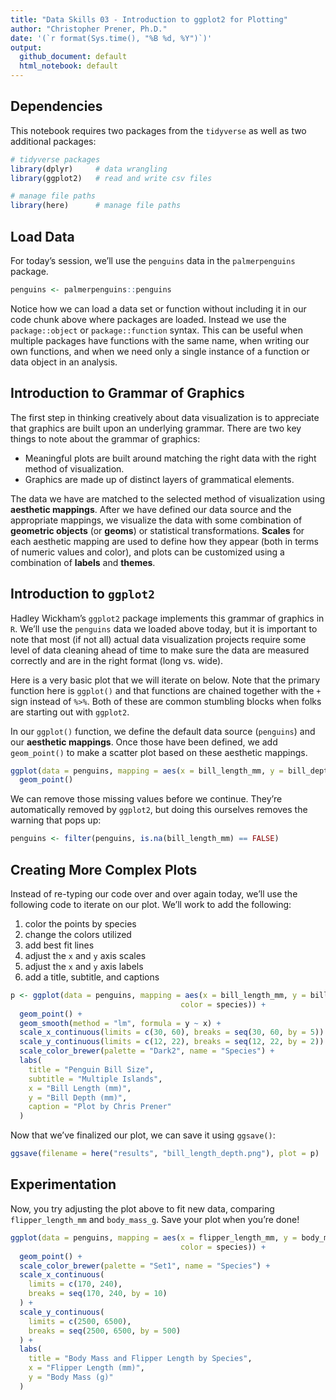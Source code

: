 ```yaml
---
title: "Data Skills 03 - Introduction to ggplot2 for Plotting"
author: "Christopher Prener, Ph.D."
date: '(`r format(Sys.time(), "%B %d, %Y")`)'
output:
  github_document: default
  html_notebook: default
---
```


## Dependencies
This notebook requires two packages from the `tidyverse` as well as two additional packages:

```r
# tidyverse packages
library(dplyr)     # data wrangling
library(ggplot2)   # read and write csv files

# manage file paths
library(here)      # manage file paths
```

## Load Data
For today's session, we'll use the `penguins` data in the `palmerpenguins` package.

```r
penguins <- palmerpenguins::penguins
```

Notice how we can load a data set or function without including it in our code chunk above where packages are loaded. Instead we use the `package::object` or `package::function` syntax. This can be useful when multiple packages have functions with the same name, when writing our own functions, and when we need only a single instance of a function or data object in an analysis.

## Introduction to Grammar of Graphics
The first step in thinking creatively about data visualization is to appreciate that graphics are built upon an underlying grammar. There are two key things to note about the grammar of graphics:

* Meaningful plots are built around matching the right data with the right method of visualization.
* Graphics are made up of distinct layers of grammatical elements.

The data we have are matched to the selected method of visualization using **aesthetic mappings**. After we have defined our data source and the appropriate mappings, we visualize the data with some combination of **geometric objects** (or **geoms**) or statistical transformations. **Scales** for each aesthetic mapping are used to define how they appear (both in terms of numeric values and color), and plots can be customized using a combination of **labels** and **themes**.

## Introduction to `ggplot2`
Hadley Wickham's `ggplot2` package implements this grammar of graphics in `R`. We'll use the `penguins` data we loaded above today, but it is important to note that most (if not all) actual data visualization projects require some level of data cleaning ahead of time to make sure the data are measured correctly and are in the right format (long vs. wide).

Here is a very basic plot that we will iterate on below. Note that the primary function here is `ggplot()` and that functions are chained together with the `+` sign instead of `%>%`. Both of these are common stumbling blocks when folks are starting out with `ggplot2`.

In our `ggplot()` function, we define the default data source (`penguins`) and our **aesthetic mappings**. Once those have been defined, we add `geom_point()` to make a scatter plot based on these aesthetic mappings.

```r
ggplot(data = penguins, mapping = aes(x = bill_length_mm, y = bill_depth_mm)) +
  geom_point()
```

We can remove those missing values before we continue. They're automatically removed by `ggplot2`, but doing this ourselves removes the warning that pops up:

```r
penguins <- filter(penguins, is.na(bill_length_mm) == FALSE)
```

## Creating More Complex Plots
Instead of re-typing our code over and over again today, we'll use the following code to iterate on our plot. We'll work to add the following:

1. color the points by species
2. change the colors utilized
3. add best fit lines
4. adjust the `x` and `y` axis scales
5. adjust the `x` and `y` axis labels
6. add a title, subtitle, and captions

```r
p <- ggplot(data = penguins, mapping = aes(x = bill_length_mm, y = bill_depth_mm,
                                      color = species)) +
  geom_point() +
  geom_smooth(method = "lm", formula = y ~ x) +
  scale_x_continuous(limits = c(30, 60), breaks = seq(30, 60, by = 5)) +
  scale_y_continuous(limits = c(12, 22), breaks = seq(12, 22, by = 2)) + 
  scale_color_brewer(palette = "Dark2", name = "Species") +
  labs(
    title = "Penguin Bill Size",
    subtitle = "Multiple Islands",
    x = "Bill Length (mm)",
    y = "Bill Depth (mm)",
    caption = "Plot by Chris Prener"
  )
```

Now that we've finalized our plot, we can save it using `ggsave()`:

```r
ggsave(filename = here("results", "bill_length_depth.png"), plot = p)
```

## Experimentation
Now, you try adjusting the plot above to fit new data, comparing `flipper_length_mm` and `body_mass_g`. Save your plot when you're done!

```r
ggplot(data = penguins, mapping = aes(x = flipper_length_mm, y = body_mass_g,
                                      color = species)) +
  geom_point() +
  scale_color_brewer(palette = "Set1", name = "Species") +
  scale_x_continuous(
    limits = c(170, 240), 
    breaks = seq(170, 240, by = 10)
  ) +
  scale_y_continuous(
    limits = c(2500, 6500), 
    breaks = seq(2500, 6500, by = 500)
  ) +
  labs(
    title = "Body Mass and Flipper Length by Species",
    x = "Flipper Length (mm)",
    y = "Body Mass (g)"
  )
  
```
